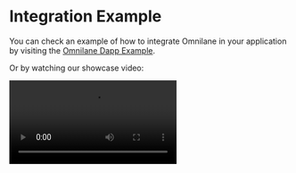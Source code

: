 # Integration Example

You can check an example of how to integrate Omnilane in your application by visiting the [Omnilane Dapp Example](https://showcase.omnilane.xyz/).

Or by watching our showcase video:

<video src='/omnilane-showcase.mov' playsInline autoPlay />